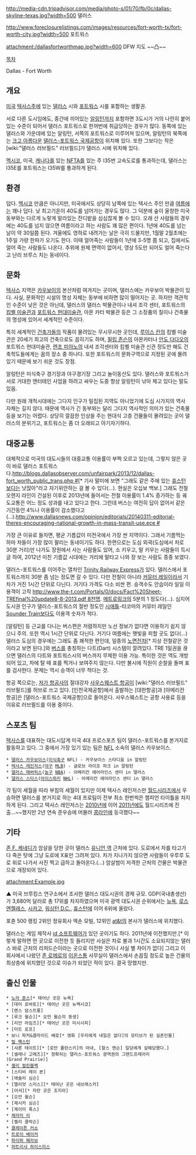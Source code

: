 http://media-cdn.tripadvisor.com/media/photo-s/01/70/fb/0c/dallas-skyline-texas.jpg?width=500
댈러스

http://www.foreclosurelistings.com/images/resources/fort-worth-tx/fort-worth-city.jpg?width=500
포트워스

attachment:/dallasfortworthmap.jpg?width=600
DFW 지도 ~~凸~~

[[목차]]

Dallas - Fort Worth 

== 개요 ==
[[미국]] [[텍사스]]주에 있는 [[댈러스]] 시와 [[포트워스]] 시를 포함하는 생활권. 

서로 다른 도시임에도, 중간에 끼어있는 [[알링턴]]까지 포함하면 3도시가 거의 나란히 붙어있는 수준이 되어서 댈러스 포트워스로 한꺼번에 취급당하는 경우가 많다. 동쪽에 있는 댈러스와 가운데에 있는 알링턴, 서쪽의 포트워스로 이루어져 있으며, 알링턴의 북쪽에는 [[크고 아름다운]] [[댈러스-포트워스 국제공항]]이 위치해 있다. 또한 그보다는 작은 [wiki:"댈러스 러브필드" 러브필드]가 댈러스 시에 위치해 있다.

[[멕시코]], 미국, [[캐나다]]를 있는 [[NFTA]]를 있는 주 I35번 고속도로를 통과하는데, 댈러스는 I35E를 포트워스는 I35W를 통과하게 된다.

== 환경 ==
덥다. [[멕시코]] 만큼은 아니지만, 미국에서도 상당히 남쪽에 있는 텍사스 주인 만큼 [[여름]]에는 꽤나 덥다. 낮 최고기온이 40도를 넘어가는 경우도 많다. 그 덕분에 숲이 울창한 미국 동부와는 다르게 노랗게 말라있는 잔디밭을 심심찮게 볼 수 있다. 오래 산 사람들의 경우에는 40도를 넘지 않으면 여름이라고 하는 사람도 꽤 많은 편이다. 1년에 40도를 넘는 날이 약 30일쯤 된다. 겨울에도 영하로 내려가는 날은 극히 드물지만, 1월말 2월초에는 1주일 가량 한파가 오기도 한다. 이때 얼어죽는 사람들이 1년에 3-5명 쯤 되고, 집에서도 얼어 죽는 사람들도 나온다. 추위에 원체 면역이 없어서, 영상 5도만 되어도 얼어 죽는다고 난리 브루스 치는 동네이다.
 
== 문화 ==
[[텍사스]] 지역은 [[카우보이]]의 본산처럼 여겨지는 곳이며, 댈러스에는 카우보이 박물관이 있다. 사실, 문화적인 시설의 명성 자체는 동부에 비하면 많이 떨어지는 곳. 하지만 객관적인 수준이 낮은 것은 아닌데, 댈러스의 댈러스 박물관이나 내셔 조각 센터, 포트워스의 [[킴벨 미술관]]과 [[포트워스 현대미술관]], 아몬 카터 박물관 등은 그 소장품의 질이나 건축물의 명성에 있어서 세계적인 수준이다. 

특히 세계적인 [[건축가]]들의 작품이 몰려있는 무시무시한 곳인데, [[루이스 칸]]의 킴벨 미술관은 20세기 최고의 건축으로도 꼽히기도 하며, [[필립 존슨]]의 아몬카터나 [[안도 다다오]]의 포트워스 현대미술관, [[렌초 피아노]]의 내셔 조각센터와 킴벨 미술관 신관 정도만 해도 건축학도들에게는 꿈의 장소 중 하나다. 또한 포트워스의 문화구역으로 지정된 곳에 몰려있기 때문에 보기 쉬운 것도 장점. 

알링턴은 미식축구 경기장과 야구경기장 그리고 놀이동산도 있다. 댈러스와 포트워스가 서로 거대한 엔터테인 사업을 하려고 싸우는 도중 항상 알링턴이 낚아 체고 있다는 말도 있음.

다만 원래 개척시대에는 그다지 인구가 밀집된 지역도 아니었기에 도심 시가지의 역사 자체는 길지 않다. 때문에 역사가 긴 동부와는 달리 그다지 역사적인 의미가 있는 건축물 등을 보기는 어렵다. 상당히 깔끔한 인상을 주는 현대식 고층 건물들이 몰려있는 곳이 댈러스의 분위기고, 포트워스는 좀 더 오래되고 아기자기하다.

== 대중교통 ==
대체적으로 미국의 대도시들의 대중교통 이용률이 부쩍 오르고 있는데, 그렇지 않은 곳이 바로 댈러스 포트워스다.[[http://blogs.dallasobserver.com/unfairpark/2013/12/dallas-fort_worth_public_trans.php #]][* 기사 말미에 보면 "그래도 같은 주에 있는 [[휴스턴]]보다는 낫잖아"라고 자기위안하는 걸 볼 수 있다(...). 현실은 오십보 백보.] 그래도 전철 오렌지 라인이 건설된 이후로 2013년에 들어서는 전철 이용률이 1.4% 증가하는 등 궤도교통은 어느 정도 성과를 내고 있다고 한다. 그런데 버스는 여전히 답이 없어서 같은 기간동안 4%나 이용률이 감소했다고(...).[[http://www.dallasnews.com/opinion/editorials/20140311-editorial-theres-encouraging-national-growth-in-mass-transit-use.ece #]] 

가장 큰 이유로 들자면, 평균 기름값이 미전국에서 가장 싼 지역이다. 그래서 기름먹는 하마 차들이 가장 많이 팔리는 동네이기도 하다. 한편으로는 도심 외곽(도심에서 차로 30분 거리)만 나가도 장원에서 사는 사람들도 있어, 소 키우고, 말 키우는 사람들이 득시글 하여, 2012년 미친 기름값 시대에는 거리에 말타고 나와 장 보는 사람도 종종 보였다. 
 
댈러스-포트워스를 이어주는 열차인 [[Trinity Railway Express]]가 있다. 댈러스에서 포트워스까지 30분 좀 넘는 정도면 갈 수 있다. 다만 전철이 아니라 [[커뮤터 레일]]이라서 기차가 거진 1시간 단위로 다닌다. 거기다 가격도 다소 비싼 편. 승객수도 안습이라 일일 이용객이 고작 [[http://www.the-t.com/Portals/0/docs/Fact%20Sheet-TREfinal%20update8-8-2013.pdf 8천명]]. [[메트로링크]]의 5분의 1 정도다(...). 심지어 도시권 인구가 댈러스-포트워스의 절반 정도인 [[시애틀]]-타코마의 커뮤터 레일인 [[시애틀/대중교통#s-2.2|Sounder Train]]보다도 이용객 숫자가 적다.

[알링턴] 등 근교를 다니는 버스편은 저렴하지만 노선 정보가 없다면 이용하기 쉽지 않으니 주의. 또한 역시 1시간 단위로 다닌다. 거기다 여름에는 햇빛을 피할 곳도 없다(...) 댈러스 도심의 경우에는 그래도 좀 쾌적한 편인데, 일종의 [[노면전차]][* 지상 전철같은 것이라고 보면 된다.]와 [[버스]]를 총칭하는 다트(Dart) 시스템이 깔려있다. TRE 1일권을 끊으면 댈러스의 다트와 포트워스시의 버스까지 무제한 이용 가능. 특이한 것은 역도 개방되어 있고, 차에 탈 때 표를 찍거나 보여주지 않는다. 다만 불시에 직원이 순찰을 돌며 표를 검사한다. 문제는 역시 승객이 너무 적다는 것.

항공 쪽으로는, [[저가 항공사]]의 절대강자 [[사우스웨스트 항공]]이 [wiki:"댈러스 러브필드" 러브필드]를 허브로 쓰고 있다. [인천국제공항]에서 출발하는 [대한항공]과 [아메리칸 항공]은 [댈러스-포트워스 국제공항]으로 들어온다. 사우스웨스트는 공항 사용료 등을 이유로 러브필드를 이용 중이다.

== 스포츠 팀 ==
[[텍사스]]를 대표하는 대도시답게 미국 4대 프로스포츠 팀이 댈러스-포트워스를 본거지로 활동하고 있다. 그 중에서 가장 있기 있는 팀은 [[NFL]] 소속의 댈러스 카우보이스.

 * [[댈러스 카우보이스]]([[미식축구]] NFL) - 카우보이스 스타디움 in 알링턴 
 * [[텍사스 레인저스]]([[야구]] [[MLB]]) - 글로브 라이프 파크 in 알링턴
 * [[댈러스 매버릭스]]([[농구]] [[NBA]]) - 아메리칸 에어라인스 센터 in 댈러스
 * [[댈러스 스타스]]([[아이스하키]] [[NHL]]) - 아메리칸 에어라인스 센터 in 댈러스

각 팀이 세월을 따라 부침의 세월이 있지만 이제 텍사스 레인저스만 [[월드시리즈]]에서 우승하면 댈러스를 본거지로 하는 4대 프로팀이 전부 최소 한번씩은 챔피언 타이틀을 차지하게 된다. 그리고 텍사스 레인저스는 [[2010]]년에 이어 [[2011년]]에도 월드시리즈에 진출...~~했지만 2년 연속 준우승에 머물러 [[콩라인]]에 등극했다~~

== 기타 ==
[[존 F. 케네디]]가 암살을 당한 곳이 댈러스 [[유니언 역]] 근처에 있다. 도로에서 차를 타고가다 죽은 탓에 그냥 도로에 X표만 그려져 있다. 차가 지나가지 않으면 사람들이 우루루 도로 위로 나가서 사진 찍고 급하고 돌아온다.(...) 암살범이 저격한 근처의 건물은 박물관으로 개장되어 있다. 

attachment:Example.jpg

▲ 미국 브루킹스 연구소에서 조사한 댈러스 대도시권의 경제 규모. GDP(국내총생산)가 3,680억 달러로 총 17위를 차지하였으며 미국 광역 대도시권 순위에서는 [[뉴욕]], [[로스앤젤레스]], [[시카고]], [[워싱턴 D.C.]], [[휴스턴]]에 이어 6위에 올랐다. 

포츈 500 랭킹 2위인 정유회사 엑손 모빌, 12위인 [[at&t]]의 본사가 댈러스에 위치했다.

댈러스는 게임 제작사 [[id 소프트웨어]]가 있던 곳이기도 하다. 2011년에 이전했지만.[* 이렇게 말하면 먼 곳으로 이전한 듯 들리지만 사실은 차로 불과 1시간도 소요되지않는 댈러스 바로 근처의 리처드슨이라는 곳으로 이전한 것이니 사실 별 차이가 없다] 그리고 이 회사에서 나왔던 [[존 로메로]]의 [[이온스톰]] 사무실이 댈러스에서 손꼽힐 정도로 높은 건물의 최상층에 위치했던 것으로 이슈가 되었던 적이 있다. 결국 망했지만.

== 출신 인물 ==
 * [[노라 존스]][* 태어난 곳은 뉴욕]
 * [데미 로바토][* 태어난 곳은 뉴멕시코]
 * [랜스 암스트롱]
 * [루크 윌슨][* 오언 윌슨의 동생]
 * [리언 라임즈][* 태어난 곳은 미시시피]
 * [미트 로프]
 * 보니 파커&클라이드 배로[* 영화 [우리에게 내일은 없다]의 모티브가 된 실존인물]
 * [[빌 팩스턴]]
 * [샤론 테이트][* [로만 폴란스키]의 아내, [찰스 맨슨] 일당에게 살해당했다.]
 * [셀레나 고메즈][* 정확히는 댈러스-포트워스 광역권의 그랜드프레어리(Grand Prairie)]
 * [[셸리 컬린블랙]]
 * [스티비 레이 본]
 * [애슐리 심슨]
 * [엘리엇 스미스][* 태어난 곳은 네브래스카]
 * [어셔][* 자란 곳은 조지아]
 * [오언 윌슨]
 * [제시카 심슨]
 * [제이미 폭스]
 * [[체라미 리]]
 * [켈리 클락슨]
 * [[클레이튼 커쇼]]
 * [[트로이 베이커]]
 * [[파이퍼 페라보]]
 * [[퍼트리샤 하이스미스]]


